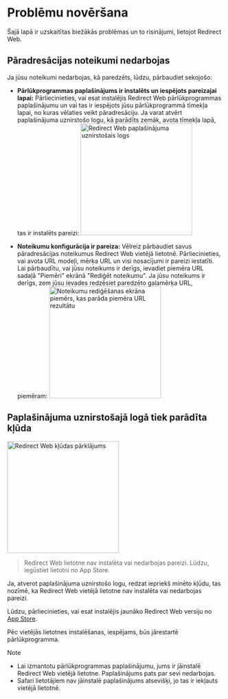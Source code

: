 
# Problēmu novēršana

Šajā lapā ir uzskaitītas biežākās problēmas un to risinājumi, lietojot Redirect Web.

<TOCInline toc={toc} />

## Pāradresācijas noteikumi nedarbojas

Ja jūsu noteikumi nedarbojas, kā paredzēts, lūdzu, pārbaudiet sekojošo:

- **Pārlūkprogrammas paplašinājums ir instalēts un iespējots pareizajai lapai:** Pārliecinieties, vai esat instalējis Redirect Web pārlūkprogrammas paplašinājumu un vai tas ir iespējots jūsu pārlūkprogrammā tīmekļa lapai, no kuras vēlaties veikt pāradresāciju. Ja varat atvērt paplašinājuma uznirstošo logu, kā parādīts zemāk, avota tīmekļa lapā, tas ir instalēts pareizi:
    <Image src={ExtensionPopup} alt="Redirect Web paplašinājuma uznirstošais logs" width="260" hasShadow/>

- **Noteikumu konfigurācija ir pareiza:** Vēlreiz pārbaudiet savus pāradresācijas noteikumus Redirect Web vietējā lietotnē. Pārliecinieties, vai avota URL modeļi, mērķa URL un visi nosacījumi ir pareizi iestatīti. Lai pārbaudītu, vai jūsu noteikums ir derīgs, ievadiet piemēra URL sadaļā "Piemēri" ekrānā "Rediģēt noteikumu". Ja jūsu noteikums ir derīgs, zem jūsu ievades redzēsiet paredzēto galamērķa URL, piemēram:
    <Image src={RuleEditExampleResult} alt="Noteikumu rediģēšanas ekrāna piemērs, kas parāda piemēra URL rezultātu" width="260" hasShadow/>

## Paplašinājuma uznirstošajā logā tiek parādīta kļūda

<Image src={ErrorOverlay} alt="Redirect Web kļūdas pārklājums" width="260" hasShadow hasRoundedCorners/>

> Redirect Web lietotne nav instalēta vai nedarbojas pareizi.
> Lūdzu, iegūstiet lietotni no App Store.

Ja, atverot paplašinājuma uznirstošo logu, redzat iepriekš minēto kļūdu, tas nozīmē, ka Redirect Web vietējā lietotne nav instalēta vai nedarbojas pareizi.

Lūdzu, pārliecinieties, vai esat instalējis jaunāko Redirect Web versiju no [App Store](https://apps.apple.com/app/id1571283503).

Pēc vietējās lietotnes instalēšanas, iespējams, būs jārestartē pārlūkprogramma.

> [!NOTE]
> * Lai izmantotu pārlūkprogrammas paplašinājumu, jums ir jāinstalē Redirect Web vietējā lietotne. Paplašinājums pats par sevi nedarbojas.
> * Safari lietotājiem nav jāinstalē paplašinājums atsevišķi, jo tas ir iekļauts vietējā lietotnē.
